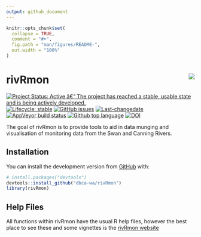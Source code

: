 ```yaml
---
output: github_document
---
```


<!-- README.md is generated from README.Rmd. Please edit that file -->

```r
knitr::opts_chunk$set(
  collapse = TRUE,
  comment = "#>",
  fig.path = "man/figures/README-",
  out.width = "100%"
)
```
# rivRmon <img src="man/figures/rivRmon_logo.png" align="right" style="padding-left:10px;background-color:white;" />

<!-- badges: start -->
[![Project Status: Active â€“ The project has reached a stable, usable state and is being actively developed.](https://www.repostatus.org/badges/latest/active.svg)](https://www.repostatus.org/#active)
[![Lifecycle: stable](https://img.shields.io/badge/lifecycle-stable-brightgreen.svg)](https://www.tidyverse.org/lifecycle/#stable)
[![GitHub issues](https://img.shields.io/github/issues/dbca-wa/rivRmon.svg?style=popout)](https://github.com/dbca-wa/rivRmon/issues/)
[![Last-changedate](https://img.shields.io/github/last-commit/dbca-wa/rivRmon.svg)](https://github.com/dbca-wa/rivRmon/commits/master)
[![AppVeyor build status](https://ci.appveyor.com/api/projects/status/github/dbca-wa/rivRmon?branch=master&svg=true)](https://ci.appveyor.com/project/dbca-wa/rivRmon)
[![Github top language](https://img.shields.io/github/languages/top/dbca-wa/rivRmon.svg)](https://github.com/dbca-wa/rivRmon/)
[![DOI](https://zenodo.org/badge/202643428.svg)](https://zenodo.org/badge/latestdoi/202643428)
<!-- badges: end -->

The goal of rivRmon is to provide tools to aid in data munging and visualisation of monitoring data from the Swan and Canning Rivers.

## Installation

You can install the development version from [GitHub](https://github.com/dbca-wa) with:

``` r
# install.packages("devtools")
devtools::install_github("dbca-wa/rivRmon")
library(rivRmon)
```
## Help Files

All functions within rivRmon have the usual R help files, however the best place to see these and some vignettes is the [rivRmon website](https://dbca-wa.github.io/rivRmon/index.html)
